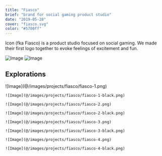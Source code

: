 ```yaml
---
title: "Fiasco"
brief: "brand for social gaming product studio"
date: "2019-05-28"
cover: "fiasco.svg"
color: "#5700ff"
---
```


Icon (fka Fiasco) is a product studio focused on social gaming. We made their first logo together to evoke feelings of excitement and fun.

![Image](@/images/projects/fiasco/fiasco.svg)
![Image](@/images/projects/fiasco/fiasco-logo-vertical-dark-on-light.svg)

## Explorations

<div class="grid grid-cols-2 gap-4">
	![Image](@/images/projects/fiasco/fiasco-1.png)

    ![Image](@/images/projects/fiasco/fiasco-1-black.png)

    ![Image](@/images/projects/fiasco/fiasco-2.png)

    ![Image](@/images/projects/fiasco/fiasco-2-black.png)

    ![Image](@/images/projects/fiasco/fiasco-3.png)

    ![Image](@/images/projects/fiasco/fiasco-3-black.png)

    ![Image](@/images/projects/fiasco/fiasco-4.png)

    ![Image](@/images/projects/fiasco/fiasco-4-black.png)

</div>
